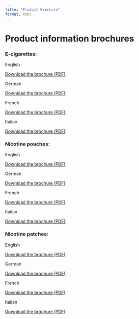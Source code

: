 ```yaml
---
title: "Product Brochure"
format: html
---
```


# Product information brochures

### E-cigarettes:

English

[Download the brochure (PDF)](files/e-cig_english_online.pdf){target="_blank"}

German

[Download the brochure (PDF)](files/e-cig_german_online.pdf){target="_blank"}

French

[Download the brochure (PDF)](files/e-cig_french_online.pdf){target="_blank"}

Italian

[Download the brochure (PDF)](files/e-cig_italian_online.pdf){target="_blank"}

### Nicotine pouches:

English

[Download the brochure (PDF)](files/pouches_english_online.pdf){target="_blank"}

German

[Download the brochure (PDF)](files/pouches_german_online.pdf){target="_blank"}

French

[Download the brochure (PDF)](files/pouches_french_online.pdf){target="_blank"}

Italian

[Download the brochure (PDF)](files/pouches_italian_online.pdf){target="_blank"}

### Nicotine patches:

English

[Download the brochure (PDF)](files/patches_english_online.pdf){target="_blank"}

German

[Download the brochure (PDF)](files/patches_german_online.pdf){target="_blank"}

French

[Download the brochure (PDF)](files/patches_french_online.pdf){target="_blank"}

Italian

[Download the brochure (PDF)](files/patches_italian_online.pdf){target="_blank"}

